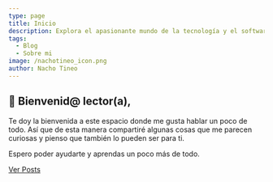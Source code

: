 ```yaml
---
type: page
title: Inicio
description: Explora el apasionante mundo de la tecnología y el software aquí, un espacio creado por un programador para programadores. Descubre análisis detallados, tutoriales prácticos y las últimas tendencias en desarrollo de software. Mejora tus habilidades mientras exploras temas como optimización de código, mejores prácticas y tecnologías emergentes. ¡Desarrolla tu conocimiento y creatividad en el mundo del desarrollo de software!
tags:
  - Blog
  - Sobre mi
image: /nachotineo_icon.png
author: Nacho Tineo
---
```


## 👋 Bienvenid@ lector(a),

Te doy la bienvenida a este espacio donde me gusta hablar un poco de todo. Así que de esta manera compartiré algunas cosas que me parecen curiosas y pienso que también lo pueden ser para ti.

Espero poder ayudarte y aprendas un poco más de todo.

[Ver Posts](/posts)